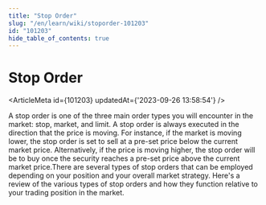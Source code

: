 ```yaml
---
title: "Stop Order"
slug: "/en/learn/wiki/stoporder-101203"
id: "101203"
hide_table_of_contents: true
---
```



# Stop Order

<ArticleMeta id={101203} updatedAt={'2023-09-26 13:58:54'} />
<div className='border-solid border-b border-t-0 my-4 border-[var(--ifm-color-gray-300)]' />

A stop order is one of the three main order types you will encounter in the market: stop, market, and limit. A stop order is always executed in the direction that the price is moving. For instance, if the market is moving lower, the stop order is set to sell at a pre-set price below the current market price. Alternatively, if the price is moving higher, the stop order will be to buy once the security reaches a pre-set price above the current market price.There are several types of stop orders that can be employed depending on your position and your overall market strategy. Here's a review of the various types of stop orders and how they function relative to your trading position in the market.
